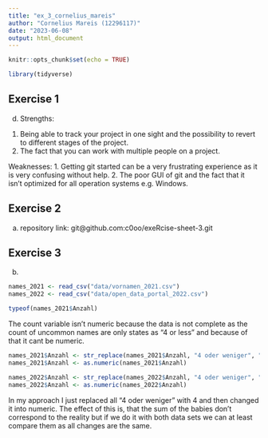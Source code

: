 ```yaml
---
title: "ex_3_cornelius_mareis"
author: "Cornelius Mareis (12296117)"
date: "2023-06-08"
output: html_document
---
```


```r
knitr::opts_chunk$set(echo = TRUE)
```

```r
library(tidyverse)
```


## Exercise 1

d)
Strengths: 
1. Being able to track your project in one sight and the possibility to revert to different stages of the project.
2. The fact that you can work with multiple people on a project.

Weaknesses:
1. Getting git started can be a very frustrating experience as it is very confusing without help.
2. The poor GUI of git and the fact that it isn't optimized for all operation systems e.g. Windows.

## Exercise 2

a)
repository link: git@github.com:c0oo/exeRcise-sheet-3.git

## Exercise 3

b)

```r
names_2021 <- read_csv("data/vornamen_2021.csv")
names_2022 <- read_csv("data/open_data_portal_2022.csv")

typeof(names_2021$Anzahl)
```

The count variable isn't numeric because the data is not complete as the count of uncommon names are only states as "4 or less" and because of that it cant be numeric.

```r
names_2021$Anzahl <- str_replace(names_2021$Anzahl, "4 oder weniger", "4")
names_2021$Anzahl <- as.numeric(names_2021$Anzahl)

names_2022$Anzahl <- str_replace(names_2022$Anzahl, "4 oder weniger", "4")
names_2022$Anzahl <- as.numeric(names_2022$Anzahl)
```

In my approach I just replaced all "4 oder weniger" with 4 and then changed it into numeric. The effect of this is, that the sum of the babies don't correspond to the reality but if we do it with both data sets we can at least compare them as all changes are the same.